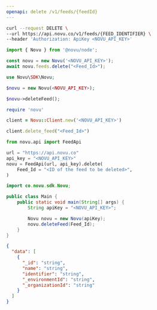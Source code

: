 ```yaml
---
openapi: delete /v1/feeds/{feedId}
---
```


<Snippet file="apikey-warning.mdx" />

<RequestExample>

```bash cURL
curl --request DELETE \
--url https://api.novu.co/v1/feeds/{FEED_IDENTIFIER} \
--header 'Authorization: ApiKey <NOVU_API_KEY>'
```

```javascript Node.js
import { Novu } from '@novu/node';

const novu = new Novu('<NOVU_API_KEY>');
await novu.feeds.delete("<Feed_Id>");
```

```php PHP
use Novu\SDK\Novu;

$novu = new Novu(<NOVU_API_KEY>);

$novu->deleteFeed();
```

```ruby Ruby
require 'novu'

client = Novu::Client.new('<NOVU_API_KEY>')

client.delete_feed("<Feed_Id>")
```

```python Python
from novu.api import FeedApi

url = "https://api.novu.co"
api_key = "<NOVU_API_KEY>"
novu = FeedApi(url, api_key).delete(
    Feed_Id = "<ID of the feed to be deleted>",
)
```

```java Java
import co.novu.sdk.Novu;

public class Main {
    public static void main(String[] args) {
        String apiKey = "<NOVU_API_KEY>";

        Novu novu = new Novu(apiKey);
        novu.deleteFeed(Feed_Id);
    }
}
```

</RequestExample>

<ResponseExample>

```json Response
{
  "data": [
    {
      "_id": "string",
      "name": "string",
      "identifier": "string",
      "_environmentId": "string",
      "_organizationId": "string"
    }
  ]
}
```

</ResponseExample>